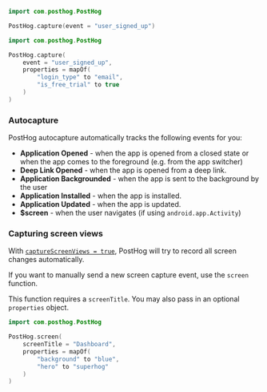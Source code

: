 
<Intro />

```kotlin
import com.posthog.PostHog

PostHog.capture(event = "user_signed_up")
```

<NamingTip />

<SettingProperties />

```kotlin
import com.posthog.PostHog

PostHog.capture(
    event = "user_signed_up",
    properties = mapOf(
        "login_type" to "email",
        "is_free_trial" to true
    )
)
```

### Autocapture 

PostHog autocapture automatically tracks the following events for you:

-   **Application Opened** - when the app is opened from a closed state or when the app comes to the foreground (e.g. from the app switcher)
-   **Deep Link Opened** - when the app is opened from a deep link.
-   **Application Backgrounded** - when the app is sent to the background by the user
-   **Application Installed** - when the app is installed.
-   **Application Updated** - when the app is updated.
-   **$screen** - when the user navigates (if using `android.app.Activity`)

### Capturing screen views

With [`captureScreenViews = true`](/docs/libraries/android#all-configuration-options), PostHog will try to record all screen changes automatically.

If you want to manually send a new screen capture event, use the `screen` function.

This function requires a `screenTitle`. You may also pass in an optional `properties` object.

```kotlin
import com.posthog.PostHog

PostHog.screen(
    screenTitle = "Dashboard",
    properties = mapOf(
        "background" to "blue",
        "hero" to "superhog"
    )
)
```
